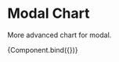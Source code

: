 
<Meta title="Modules/Modal chart" component={ModalChart} />

# Modal Chart

More advanced chart for modal.


<Canvas>
  <Story
    name="Dashboard card"
    args={{
      data: {
        unit: "ppm",
        values: [
          { ts: new Date("2021-04-13T19:30:00Z"), value: 52 },
          { ts: new Date("2021-04-13T19:35:00Z"), value: 53 },
        ],
      },
    }}>
    {Component.bind({})}
  </Story>
</Canvas>
